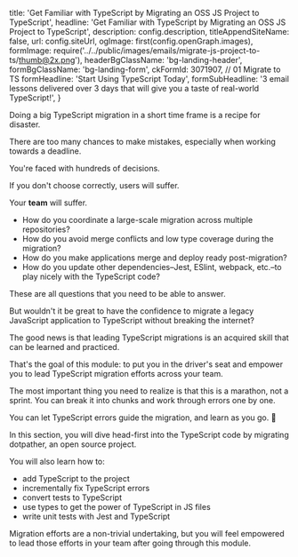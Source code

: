 
  title:
    'Get Familiar with TypeScript by Migrating an OSS JS Project to TypeScript',
  headline:
    'Get Familiar with TypeScript by <span className="bg-gradient-to-l from-sky-50 to-orange-200 bg-clip-text text-transparent decoration-clone">Migrating an OSS JS Project to</span> TypeScript',
  description: config.description,
  titleAppendSiteName: false,
  url: config.siteUrl,
  ogImage: first(config.openGraph.images),
  formImage: require('../../public/images/emails/migrate-js-project-to-ts/thumb@2x.png'),
  headerBgClassName: 'bg-landing-header',
  formBgClassName: 'bg-landing-form',
  ckFormId: 3071907, // 01 Migrate to TS
  formHeadline: 'Start Using TypeScript Today',
  formSubHeadline:
    '3 email lessons delivered over 3 days that will give you a taste of real-world TypeScript!',
}


Doing a big TypeScript migration in a short time frame is a recipe for disaster.

There are too many chances to make mistakes, especially when working towards a deadline.

You're faced with hundreds of decisions.

If you don't choose correctly, users will suffer.

Your **team** will suffer.

- How do you coordinate a large-scale migration across multiple repositories?
- How do you avoid merge conflicts and low type coverage during the migration?
- How do you make applications merge and deploy ready post-migration?
- How do you update other dependencies–Jest, ESlint, webpack, etc.–to play nicely with the TypeScript code?

These are all questions that you need to be able to answer.

But wouldn't it be great to have the confidence to migrate a legacy JavaScript application to TypeScript without breaking the internet?

The good news is that leading TypeScript migrations is an acquired skill that can be learned and practiced.

That's the goal of this module: to put you in the driver's seat and empower you to lead TypeScript migration efforts across your team.

The most important thing you need to realize is that this is a marathon, not a sprint. You can break it into chunks and work through errors one by one.

You can let TypeScript errors guide the migration, and learn as you go. 🤯

In this section, you will dive head-first into the TypeScript code by migrating dotpather, an open source project.

<CheckList className="bg-gradient-to-b from-white/5 to-white/0 bg-opacity-5 backdrop-blur-sm lg:px-12 md:px-8 px-5 pb-5 md:pt-3 pt-2 lg:-mx-12 md:-mx-8 -mx-5 backdrop-brightness-150 sm:rounded-lg shadow-xl">

You will also learn how to:

- add TypeScript to the project
- incrementally fix TypeScript errors
- convert tests to TypeScript
- use types to get the power of TypeScript in JS files
- write unit tests with Jest and TypeScript

</CheckList>

Migration efforts are a non-trivial undertaking, but you will feel empowered to lead those efforts in your team after going through this module.
